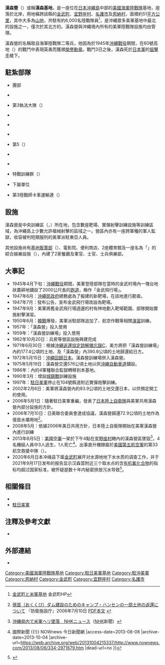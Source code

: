 {{Coord|26.460467|127.915076|format=dms|display=title}}
{{Infobox Military Structure
|name= 漢森營／漢森基地<br>{{lang|en|Camp Hansen}}
|location= {{JPN}}[[沖繩縣|沖繩縣]]
|image= [[File:CampHansen.jpg|300px]]
|caption= 1996年的漢森營
|type= [[軍事基地|軍事基地]]
|built=1945年
|materials=
|used=1957年至今
|controlledby=	{{flagicon image|Flag of the United States Marine Corps.svg}} [[美國海軍陸戰隊|美國海軍陸戰隊]]
|garrison=
|commanders=
|battles=
}}
'''漢森營'''（{{lang|en|'''Camp Hansen'''}}）或稱'''漢森基地'''，是一座位在[[日本|日本]][[沖繩島|沖繩島]]中部的[[美國海軍陸戰隊|美國海軍陸戰隊]]基地，座落於{{Link-ja|金武灣|金武湾}}北岸，用地橫跨該縣的[[金武町|金武町]]、[[宜野座村|宜野座村]]、[[名護市|名護市]]及[[恩納村|恩納村]]，面積約51[[平方公里|平方公里]]，其中大多為[[山地|山地]]，共駐有約6,000名陸戰隊員<ref>{{ja}}[http://www.town.kin.okinawa.jp/site/htdocs/beigun/index.html 金武町と米軍基地] {{webarchive|url=https://web.archive.org/web/20130106183415/http://www.town.kin.okinawa.jp/site/htdocs/beigun/index.html |date=2013-01-06 }} 金武町HP</ref>，是沖繩眾多美軍基地中最北的設施之一，僅次於其北方的{{Link-en|施瓦布營|Camp Schwab}}。漢森營與沖繩境內所有的美軍陸戰隊設施均由{{Link-en|巴特勒營海軍陸戰隊基地|Marine Corps Base Camp Butler}}管理。

漢森營的名稱取自{{Link-en|戴爾·梅林·漢森|Dale M. Hansen}}海軍陸戰隊二等兵，他因為於1945年[[沖繩戰役|沖繩戰役]]期間，在60號高地（{{lang|en|Hill 60}}）的戰鬥中表現英勇而獲頒[[榮譽勳章|榮譽勳章]]。戰鬥3日之後，漢森死於[[日本軍|日本軍]]的[[狙擊手|狙擊手]]槍下。

==駐紮部隊==
* {{flagicon image|12th Marines logo.jpg}} {{Link-en|美國第12海軍陸戰團|12th Marine Regiment (United States)|第12陸戰團}}團部
* {{flagicon image|USMC - 3RD BN-12th MAR.png}} {{Link-en|美國海軍陸戰隊第12團第3營|3rd Battalion 12th Marines|12團3營}}
* {{flagicon image|3D_LEBN_LOGO.png}} 第3執法大隊（{{lang|en|3rd Law Enforcement Battalion}}）
* {{flagicon image|3rd Intelligence Battalion insignia.jpg}} {{Link-en|美國海軍陸戰隊第3情報營|3rd Intelligence Battalion|第3情報營}}
* {{flagicon image|7thcommbn.jpg}} {{Link-en|美國海軍陸戰隊第7通信營|7th Communication Battalion|第7通信營}}
* {{flagicon image|080101 NEW 31st MEU LOGO.jpg}} {{Link-en|美國第31海軍陸戰遠征隊|31st Marine Expeditionary Unit|第31遠征隊}}
* {{flagicon image|5th ANGLICO LOGO.jpg}} 第5{{Link-en|海空火協連|Air Naval Gunfire Liaison Company}}（{{lang|en|ANGLICO}}）
* {{flagicon image|3D MEDICAL BATTALION LOGO.jpg}} {{Link-en|美國海軍陸戰隊第3醫務營|3rd Medical Battalion|第3醫務營}}
* {{flagicon image|9thESBsmall.jpg}} {{Link-en|美國海軍陸戰隊第9工兵支援營|9th Engineer Support Battalion|第9工兵支援營}}
* 特戰訓練群（{{lang|en|Special Operations Training Group}}）
* {{flagicon image|3rdreconbatt.png}} {{Link-en|美國海軍陸戰隊第3偵察營|3rd Reconnaissance Battalion|第3偵察營}}下屬單位
* 第3陸戰師卡車運輸連（{{lang|en|3rd Marine Division Truck Company}}）

==設施==
漢森營是中央訓練區（{{lang|en|Central Training Area}}，{{lang|en|CTA}}）所在地，包含數座靶場、實彈射擊訓練設施等訓練區域，為沖繩島上少數允許槍械射擊的區域之一。營區內亦有一座跨軍種的軍人監獄，收容被判短期服刑的美軍派駐東亞人員。

其他設施尚有[[基地販賣部|基地販賣部]]（{{lang|en|PX}}）、電影院、便利商店、2座體育館及一座名為「{{lang|en|Palm}}」的綜合娛樂設施（{{lang|en|Consolidated Entertainment Facility}}），內建了2家餐廳及軍官、士官、士兵俱樂部。
==大事記==
*1945年4月下旬：[[沖繩戰役|沖繩戰役]]期間，美軍登陸部隊在當時的金武村境內一塊台地狀農耕地舖設了2000公尺長的[[跑道|跑道]]，稱作「金武飛行場」。
*1947年6月：[[沖繩民政府|沖繩民政府]]總務處為了擬建的新靶場，在該地進行勘查。
*1947年7月：發布公告，宣布金武飛行場改設為靶場。
*1947年9月：美軍將舊金武飛行場週邊的村有林地劃入靶場範圍、部隊開始實施射擊演習。
*1950年6月：[[韓戰|韓戰]]爆發，美軍派駐部隊追加了{{Link-en|海軍艦砲支援|Naval gunfire support}}、航空作戰等相關[[軍事演習|演習]]訓練。
*1957年：「漢森營」投入使用
*1959年：「漢森營訓練場」投入使用
*1962年10月20日：兵房等營區設施興建完成
*1971年6月30日：根據[[沖繩返還協定|沖繩返還協定]][[諒解備忘錄|諒解備忘錄]]C，美方將把「漢森營訓練場」內約177.4公頃的土地、及「漢森營」內390.6公頃的土地歸還給日方。
*1972年5月15日：[[沖繩返還|沖繩回歸日本]]。漢森營訓練場併入漢森營。
*1975年5月19日：漢森營交還576公頃土地以供[[沖繩自動車道|沖繩自動車道]]舖設。
*1986年：{{Link-en|麥克特勒斯營|McTureous}}內的4軍種聯合監獄轉移到本基地。
*1990年3月：增設[[城鎮戰|城鎮戰]]訓練設施
*1997年：[[駐日美軍|駐日美軍]]停止在104號縣道附近實彈炮擊訓練。
*2002年2月6日：美軍將漢森營內約83.9公頃的土地交還日本，以供預定開工的{{Link-en|漢那水壩|Kanna Dam}}使用。
*2006年5月1日：隨著駐日美軍重編，發表了[[日本陸上自衛隊|日本陸上自衛隊]]與美軍共用漢森營內部分設施的方針。
*2006年7月10日：日美聯合委員會達成協議，漢森營歸還72.9公頃的土地作為億首水壩用地<ref>[http://www.mod.go.jp/j/profile/choushi/archive/hodo/060710.htm 億首（おくくび）ダム建設のためのキャンプ・ハンセンの一部土地の返還について] {{Wayback|url=http://www.mod.go.jp/j/profile/choushi/archive/hodo/060710.htm |date=20170323005417 }}『防衛施設庁』2006年7月10日 [http://www.mod.go.jp/j/profile/choushi/archive/hodo/pdf/060710.pdf PDF本文] {{Wayback|url=http://www.mod.go.jp/j/profile/choushi/archive/hodo/pdf/060710.pdf |date=20170324010657 }}</ref>。
*2008年5月：依據2006年美日共用方針，日本陸上自衛隊開始在美軍漢森營內進行訓練
*2013年8月5日：[[美國空軍|美國空軍]]一架{{Link-en|HH-60直升機|Sikorsky HH-60 Pave Hawk|HH-60舖路鷹直升機}}於下午4點在[[宜野座村|宜野座村]]轄內的漢森營區墜毀<ref>{{ja}}[https://archive.is/20130808075909/www3.nhk.or.jp/news/html/20130805/t10013555671000.html 沖縄県内で米軍ヘリ墜落　NHKニュース]（[[NHK|NHK]]新聞）</ref>，4名機組人員中3人逃生，1人死亡<ref>{{Cite web |url=http://www.nownews.com/2013/08/06/334-2971679.htm |title=美軍直升機墜毀沖繩　「魚鷹」新計劃被迫延期 {{!}} 國際新聞 {{!}} NOWnews 今日新聞網 |access-date=2013-08-08 |archive-date=2013-10-04 |archive-url=https://web.archive.org/web/20131004215337/http://www.nownews.com/2013/08/06/334-2971679.htm |dead-url=no }}</ref>。出事直升機隸屬於[[美國第五航空軍|美國第五航空軍]]{{Link-en|美國空軍第18聯隊|18th Wing|第18聯隊}}的第33航空救援中隊（{{lang|en|33rd Air Rescue Squadron}}）。
*2020年6月日本冲绳县下属[[金武町|金武町]]展开对水源地地下水水质的调查工作，并于2021年9月17日发布的报告显示汉森营附近三个取水点的含[[有机氟化合物|有机氟化合物]]的指标均超过国家标准，被怀疑是数十年内秘密排放污水导致<ref>{{Cite web|title=金武で地下水からPFAS 米軍ハンセン近く、飲料水源の取水中止 町は周知せず|url=https://ryukyushimpo.jp/news/entry-1394252.html|access-date=2021-09-20|date=2021-09-18|work=琉球新報デジタル|language=ja|archive-url=https://web.archive.org/web/20211007052135/https://ryukyushimpo.jp/news/entry-1394252.html|archive-date=2021-10-07|dead-url=no}}</ref>。

==相關條目==
*{{Link-en|美國海軍陸戰隊設施列表|List of U.S. Marine Corps bases}}
*[[駐日美軍|駐日美軍]]
{{Clear}}

==注釋及參考文獻==
*{{Cite web
|url=http://www.globalsecurity.org/military/facility/camp-hansen.htm
|title=Camp Hansen
|publisher=GlobalSecurity.org
|accessdate=2006-10-11
|archive-date=2020-10-21
|archive-url=https://web.archive.org/web/20201021135554/https://www.globalsecurity.org/military/facility/camp-hansen.htm
|dead-url=no
}}
{{Reflist}}

==外部連結==
{{Commonscat|Camp Hansen|漢森營}}
*{{Cite web
 |accessdate  =2008-12-19|url         = http://www.okinawa.usmc.mil/About%20Okinawa/Photo%20Gallery%20Page.html
 |title       = About Okinawa: Camp Hansen Images
 |work        = U.S. Marines in Okinawa
 |publisher   = United States Marine Corps
 |deadurl     = yes
 |archiveurl  = https://web.archive.org/web/20081225193028/http://www.okinawa.usmc.mil/About%20Okinawa/Photo%20Gallery%20Page.html
 |archivedate = 2008年12月25日
}} 

{{US Marine Corps navbox}}

[[Category:美國海軍陸戰隊基地|Category:美國海軍陸戰隊基地]]
[[Category:駐日美軍基地|Category:駐日美軍基地]]
[[Category:駐沖美軍|Category:駐沖美軍]]
[[Category:恩納村|Category:恩納村]]
[[Category:金武町|Category:金武町]]
[[Category:宜野座村|Category:宜野座村]]
[[Category:名護市|Category:名護市]]